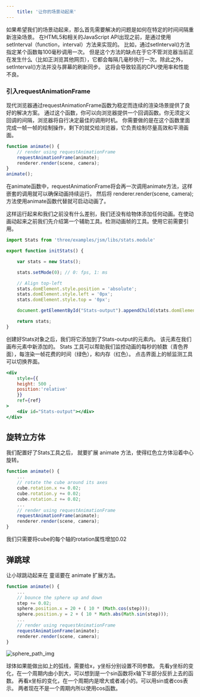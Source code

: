 ```yaml
---
    title: '让你的场景动起来'
---
```



如果希望我们的场景动起来，那么首先需要解决的问题是如何在特定的时间间隔重新渲染场景。
在HTML5和相关的JavaScript API出现之前，是通过使用setInterval（function，interval）方法来实现的。
比如，通过setInterval()方法指定某个函数每100毫秒调用一次。
但是这个方法的缺点在于它不管浏览器当前正在发生什么（比如正浏览其他网页），它都会每隔几毫秒执行一次。除此之外，setInterval()方法并没与屏幕的刷新同步。
这将会导致较高的CPU使用率和性能不良。

<Scene/>

### 引入requestAnimationFrame

现代浏览器通过requestAnimationFrame函数为稳定而连续的渲染场景提供了良好的解决方案。
通过这个函数，你可以向浏览器提供一个回调函数。你无须定义回调的间隔，浏览器将自行决定最佳的调用时机。
你需要做的是在这个函数里面完成一帧一帧的绘制操作，剩下的就交给浏览器，它负责绘制尽量高效和平滑画面。

```jsx title='chapter-01/04-materials-light-animation.jsx'
function animate() {
    // render using requestAnimationFrame
    requestAnimationFrame(animate);
    renderer.render(scene, camera);
}
animate();
```

在animate函数中，requestAnimationFrame将会再一次调用animate方法，这样嵌套的调用就可以确保动画持续运行。 
然后将 renderer.render(scene, camera); 方法使用animate函数代替就可启动动画了。

这样运行起来和我们之前没有什么差别，我们还没有给物体添加任何动画。在使动画动起来之前我们先介绍第一个辅助工具。检测动画帧的工具。使用它前需要引用。

```jsx title='docs/init.js'
import Stats from 'three/examples/jsm/libs/stats.module'

export function initStats() {

    var stats = new Stats();

    stats.setMode(0); // 0: fps, 1: ms

    // Align top-left
    stats.domElement.style.position = 'absolute';
    stats.domElement.style.left = '0px';
    stats.domElement.style.top = '0px';

    document.getElementById("Stats-output").appendChild(stats.domElement);

    return stats;
}
```

创建好Stats对象之后，我们将它添加到了Stats-output的元素内。 该元素在我们画布元素中新添加的。
Stats 工具可以帮助我们监控动画的每秒的帧数（青色界面），每渲染一帧花费的时间（绿色），和内存（红色）。 点击界面上的帧监测工具可以切换界面。 

```jsx title='chapter-01/04-materials-light-animation.jsx'
<div
    style={{
    height: 500 ,
    position:'relative'
    }}
    ref={ref}
>
    <div id="Stats-output"></div>
</div>
```

## 旋转立方体

我们配置好了Stats工具之后， 就要扩展 animate 方法，使得红色立方体沿着中心旋转。
```jsx
function animate() {
    ...
    // rotate the cube around its axes
    cube.rotation.x += 0.02;
    cube.rotation.y += 0.02;
    cube.rotation.z += 0.02;
    ...
    // render using requestAnimationFrame
    requestAnimationFrame(animate);
    renderer.render(scene, camera);
}
```
我们只需要将cube的每个轴的rotation属性增加0.02

## 弹跳球

让小球跳动起来在 童谣要在 animate 扩展方法。
```jsx
function animate() {
    ...
    // bounce the sphere up and down
    step += 0.02;
    sphere.position.x = 20 + ( 10 * (Math.cos(step)));
    sphere.position.y = 2 + ( 10 * Math.abs(Math.sin(step)));
    ...
    // render using requestAnimationFrame
    requestAnimationFrame(animate);
    renderer.render(scene, camera);
}
```

![sphere_path_img](./assets/sphere_path.jpg)

球体如果能做出如上的弧线，需要给x，y坐标分别设置不同参数。 先看y坐标的变化，在一个周期内由小到大，可以想到是一个sin函数将x轴下半部分反折上去的函数。
再看x坐标的变化，在一个周期内是增大或者减小的。可以用sin或者cos表示。 两者现在不是一个周期内所以使用cos函数。